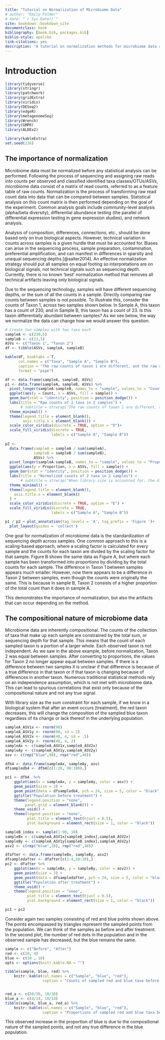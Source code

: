 ```yaml
---
title: "Tutorial on Normalization of Microbiome Data"
# author: "Emily Palmer"
# date: "`r Sys.Date()`"
site: bookdown::bookdown_site
documentclass: book
bibliography: [book.bib, packages.bib]
biblio-style: apalike
link-citations: yes
description: "A tutorial on normalization methods for microbiome data and discussion of thier uses and performance"
---
```


# Introduction {#intro}

```r
library(tidyverse)
library(stringr)
library(patchwork)
library(gridExtra)
library(viridis)
library(DESeq2)
library(edgeR)
library(metagenomeSeq)
library(Wrench)
library(GMPR)
library(ALDEx2)

library(kableExtra)
set.seed(238)
```

## The importance of normalization

Microbiome data must be normalized before any statistical analysis can be performed. Following the process of sequencing and assigning raw reads into counts per observed and classified identified taxa classes/OTUs/ASVs, microbiome data consist of a matrix of read counts, referred to as a feature table of raw counts. Normalization is the process of transforming raw read count data into data that can be compared between samples. Statistical analysis on this count matrix is then performed depending on the goal of the experiment. Common analysis goals include community-level analysis (alpha/beta diversity), differential abundance testing (the parallel of differential expression testing in gene expression studies), and network analysis.

<!-- Terminology "feature table" and taxonomy table, and metadata" , and potentially phyloenetic tree -->

<!-- insert table example of what MB data look like??  what is a raw read/what are asvs or otus -->

Analysis of composition, differences, connections, etc., should be done based only on true biological aspects. However, technical variation in counts across samples is a given hurdle that must be accounted for. Biases can arise in the sequencing process, sample preparation, contamination, preferential amplification, and can manifest in differences in sparsity and unequal sequencing depths [@salter2014]. An effective normalization strategy should put all samples on equal footing so interpretations are on biological signals, not technical signals such as sequencing depth. Currently, there is no known 'best' normalization method that removes all technical artifacts leaving only biological signals.

Due to the sequencing technology, samples will have different sequencing depths, or the sum of all the counts in a sample. Directly comparing raw counts between samples is not possible. To illustrate this, consider the counts of Taxon 1, across two samples shown below. In Sample A, this taxon has a count of 230, and in Sample B, this taxon has a count of 23. Is this taxon differentially abundant between samples? As we see below, the way we normalize the data can change how we would answer this question. 


```r
# Create two samples with two taxa each 
sampleA <- c(230,5)
sampleB <- c(23,5)
ASVs <- c("Taxon 1", "Taxon 2")
df <- tibble(ASVs, sampleA, sampleB) 

kable(df, booktabs = T, 
      col.names = c("Taxa", "Sample A", "Sample B"), 
      caption = "The raw counts of taxon 1 are different, and the raw counts of taxon 2 are equal. Sampling depth is not accounted for.", 
      format = "pipe")
```


```r

df <- data.frame(sampleA, sampleB, ASVs)
p1 <- data.frame(sampleA, sampleB, ASVs) %>% 
  pivot_longer(sampleA:sampleB, names_to = "sample", values_to = "Count") %>% 
  ggplot(aes(y = Count, x = ASVs, fill = sample)) + 
  geom_bar(stat = "identity", position = position_dodge()) + 
  labs(title = "Raw counts of 2 taxa in 2 samples") + 
       # subtitle = strwrap("The raw counts of taxon 1 are different, and the raw counts of taxon 2 are equal. Sampling depth is not accounted for",60)) + 
  theme_minimal() + 
  theme(legend.title = element_blank(), 
        axis.title.x = element_blank()) + 
  scale_color_viridis(discrete = TRUE, option = "D")+
  scale_fill_viridis(discrete = TRUE, 
                     labels = c("Sample A", "Sample B")) 
    
p2 <-
  data.frame(sampleA = sampleA / sum(sampleA),
             sampleB = sampleB / sum(sampleB),
             ASVs) %>%
  pivot_longer(sampleA:sampleB, names_to = "sample", values_to = "Proportion") %>%
  ggplot(aes(y = Proportion, x = ASVs, fill = sample)) +
  geom_bar(stat = "identity", position = position_dodge()) +
  labs(title = "Normalized counts of 2 taxa in 2 samples") + 
       # subtitle = strwrap("When library size is accounted for, the difference between sample A and B appears smaller, and there now appears to be a difference in taxon 2, even though the raw counts are identical", 60)) + 
  theme_minimal() +
  theme(legend.title = element_blank(),
    axis.title.x = element_blank()
  ) +
  scale_color_viridis(discrete = TRUE, option = "E") +
  scale_fill_viridis(discrete = TRUE, 
                     labels = c("Sample A", "Sample B")) 

p1 / p2 + plot_annotation(tag_levels = 'A', tag_prefix = 'Figure ')+
  plot_layout(guides = 'collect')
```

One goal for normalization of microbiome data is the standardization of sequencing depth across samples. One common approach to this is a scaling-based approach, where a scaling factor is calculated for every sample and the counts for each taxon are divided by the scaling factor for that sample. Figure B shows the same data as Figure A, but where each sample has been transformed into proportions by dividing by the total counts for each sample. The difference in Taxon 1 between samples appears much smaller. However, now there appears to be a difference in Taxon 2 between samples, even though the counts were originally the same. This is because in sample B, Taxon 2 consists of a higher proportion of the total count than it does in sample A.

This demonstrates the importance of normalization, but also the artifacts that can occur depending on the method.

## The compositional nature of microbiome data

Microbiome data are inherently compositional. The counts of the collection of taxa that make up each sample are constrained by the total sum, or sequencing depth for that sample. This means that the count of each sampled taxon is a portion of a larger whole. Each observed taxon is not independent. As we saw in the above example, before normalization, Taxon 2 was equal between samples. After converting to proportions, the values for Taxon 2 no longer appear equal between samples. If there is a difference between two samples it is unclear if that difference is because of a true difference in that taxon or if that taxon is changing because of differences in another taxon. Numerous traditional statistical methods rely on an independence assumption, which is not met with microbiome data. This can lead to spurious correlations that exist only because of the compositional nature and not any true signal.

With library size as the sum constraint for each sample, if we know in a biological system that after an event occurs (treatment), the red taxon decreases, this will change the composition of the sampled blue taxon regardless of its change or lack thereof in the underlying population.

```r
sampleA_ASV1x <- rnorm(90)
sampleA_ASV1y <- rnorm(90, sd = 2)
sampleA_ASV2x <- rnorm(40, 4, sd = .5)
sampleA_ASV2y <- rnorm(40, 4, 2)
sampleAx <- c(sampleA_ASV1x,sampleA_ASV2x)
sampleAy <- c(sampleA_ASV1y,sampleA_ASV2y)
asv <- c(rep("blue",90), rep("red",40))

dfb4 <- data.frame(sampleAx, sampleAy, asv)
dfsampledb4 <- dfb4[c(1:20, 90:100),]

pc1 <- dfb4  %>% 
    ggplot(aes(x = sampleAx, y = sampleAy, color = asv)) + 
    geom_point(size = 3) + 
    geom_point(data = dfsampledb4, pch = 24, size = 5, color = "black")+
    ggtitle("Population before treatment") +
    theme(legend.position = "none", 
         panel.grid = element_blank()) + 
    theme_void() + 
    theme(legend.position = "none",
          plot.title = element_text(hjust = 0.5),
          plot.background = element_rect(size = 1, color = "black"))

sampleB_index <- sample(1:90, 10)
sampleBx <- c(sampleA_ASV1x[sampleB_index],sampleA_ASV2x)
sampleBy <- c(sampleA_ASV1y[sampleB_index],sampleA_ASV2y)
asv2 <- c(rep("blue",10), rep("red",40))

dfafter <- data.frame(sampleBx, sampleBy, asv2)
dfsampledafter <- dfafter[c(1:4,10:20),]
pc2 <- dfafter %>% 
    ggplot(aes(x = sampleBx, y = sampleBy, color = asv2)) + 
    geom_point(size = 3) + 
    geom_point(data = dfsampledafter, pch = 24, size = 5, color = "black")+
    ggtitle("Population after treatment") + 
    theme_void() +
    theme(legend.position = "none",
          plot.title = element_text(hjust = 0.5),
          plot.background = element_rect(size = 1, color = "black"))

pc1 + pc2
```

Consider again two samples consisting of red and blue points shown above. The points encompassed by triangles represent the sampled points from the population. We can think of the samples as before and after treatment. In the second plot, the number of red dots in the population and in the observed sample has decreased, but the blue remains the same.

```r
sample <- c("Before", "After")
red <- c(20, 4)
blue <- c(10 , 10)
opts <- options(knitr.kable.NA = "")

tibble(sample, blue, red) %>% 
    knitr::kable(col.names = c("Sample", "blue", "red"), 
                 caption = "Counts of sampled red and blue taxa before and after")


red_a <- c(20/30, 10/30)
blue_a <- c(4/14, 10/14)
tibble(sample, blue_a, red_a) %>% 
    knitr::kable(col.names = c("Sample", "blue", "red"), 
                 caption = "Proportions of sampled red and blue taxa before and after")
```

<!-- In the after sample, the blue counts have decreased, as we would expect from our knowledge of the population. However, the red counts have increased, even though there is no change in the red population.  -->

This observed increase in the proportion of blue is due to the compositional nature of the sampled points, and not any true difference in the blue population. 





<!-- ## Conventions for this bookdown -->

<!-- #### Objects -->

<!-- Object names are the abbreviation of the dataset source (ie hmp), followed by the normalization method used, the filtered raw counts have the normalization method "raw". -->

<!-- #### Functions -->

<!-- Function names for normalization use "norm", folowed by an underscore, followed by the name or abbreviation for the method -->

<!-- #### Bio stuff  -->

<!-- ASVs/OTUs/taxa. Refer to everything as taxa.  -->
